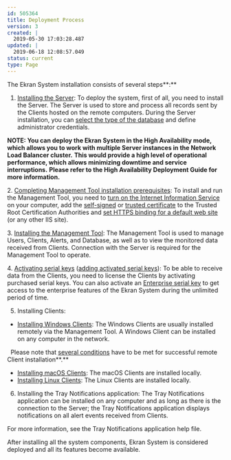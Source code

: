 ---
id: 505364
title: Deployment Process
version: 3
created: |
  2019-05-30 17:03:28.487
updated: |
  2019-06-18 12:08:57.049
status: current
type: Page
---

The Ekran System installation consists of several steps**:**

1. [Installing the Server](https://documentation.ekransystem.com/display/DOC/Installing+the+Server): To deploy the system, first of all, you need to install the Server. The Server is used to store and process all records sent by the Clients hosted on the remote computers. During the Server installation, you can [select the type of the database](https://documentation.ekransystem.com/display/DOC/Database+Types+Comparison) and define administrator credentials.

**NOTE: You can deploy the Ekran System in the High Availability mode, which allows you to work with multiple Server instances in the Network Load Balancer cluster.** **This would provide a high level of operational performance, which allows minimizing downtime and service interruptions.** **Please refer to the High Availability Deployment Guide for more information.**

2. [Completing Management Tool installation prerequisites](https://documentation.ekransystem.com/display/DOC/Management+Tool+Installation+Prerequisites): To install and run the Management Tool, you need to [turn on the Internet Information Service](https://documentation.ekransystem.com/pages/viewpage.action?pageId=1573167) on your computer, add the [self-signed](https://documentation.ekransystem.com/display/DOC/Generating+Self-Signed+Certificate) or [trusted certificate](https://documentation.ekransystem.com/display/DOC/Importing+Trusted+Certificate) to the Trusted Root Certification Authorities and [set HTTPS binding for a default web site](https://documentation.ekransystem.com/display/DOC/Setting+HTTPS+Binding+for+a+Default+Website) (or any other IIS site).

3. [Installing the Management Tool](https://documentation.ekransystem.com/display/DOC/Installing+the+Management+Tool): The Management Tool is used to manage Users, Clients, Alerts, and Database, as well as to view the monitored data received from Clients. Connection with the Server is required for the Management Tool to operate.

4. [Activating serial keys](https://documentation.ekransystem.com/display/DOC/Activating+Serial+Keys+Online) ([adding activated serial keys](https://documentation.ekransystem.com/display/DOC/Adding+Activated+Serial+Keys+Offline)): To be able to receive data from the Clients, you need to license the Clients by activating purchased serial keys. You can also activate an [Enterprise serial key](https://documentation.ekransystem.com/display/DOC/About+Serial+Keys) to get access to the enterprise features of the Ekran System during the unlimited period of time.

5. Installing Clients:

* [Installing Windows Clients](https://documentation.ekransystem.com/display/DOC/Installing+Windows+Clients): The Windows Clients are usually installed remotely via the Management Tool. A Windows Client can be installed on any computer in the network.

  Please note that [several conditions](https://documentation.ekransystem.com/display/DOC/Setting+up+Environment+for+Remote+Installation) have to be met for successful remote Client installation**.**

* [Installing macOS Clients](https://documentation.ekransystem.com/display/DOC/Installing+macOS+Client): The macOS Clients are installed locally.
* [Installing Linux Clients](https://documentation.ekransystem.com/display/DOC/Installing+Linux+Client): The Linux Clients are installed locally.

6. Installing the Tray Notifications application: The Tray Notifications application can be installed on any computer and as long as there is the connection to the Server; the Tray Notifications application displays notifications on all alert events received from Clients.

For more information, see the Tray Notifications application help file.

After installing all the system components, Ekran System is considered deployed and all its features become available.

